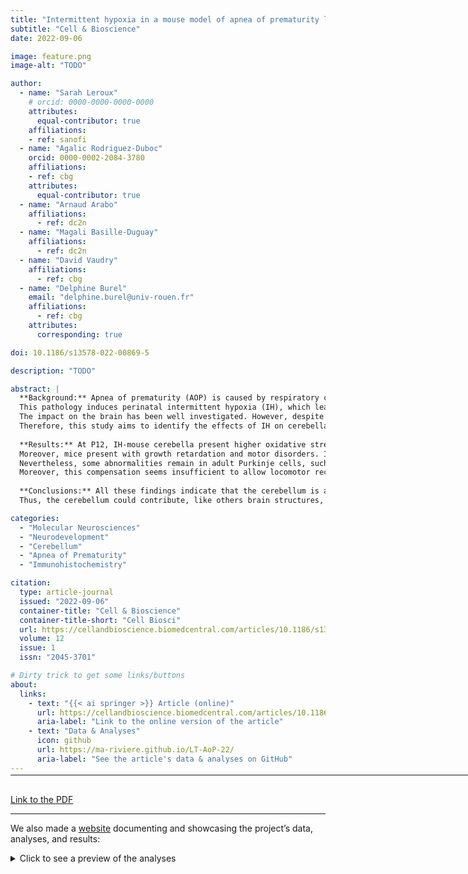 ```yaml
---
title: "Intermittent hypoxia in a mouse model of apnea of prematurity leads to a retardation of cerebellar development and long-term functional deficits"
subtitle: "Cell & Bioscience"
date: 2022-09-06

image: feature.png
image-alt: "TODO"

author:
  - name: "Sarah Leroux"
    # orcid: 0000-0000-0000-0000
    attributes:
      equal-contributor: true
    affiliations:
    - ref: sanofi
  - name: "Agalic Rodriguez-Duboc"
    orcid: 0000-0002-2084-3780
    affiliations:
    - ref: cbg
    attributes:
      equal-contributor: true
  - name: "Arnaud Arabo"
    affiliations:
      - ref: dc2n
  - name: "Magali Basille-Duguay"
    affiliations:
      - ref: dc2n
  - name: "David Vaudry"
    affiliations:
      - ref: cbg
  - name: "Delphine Burel"
    email: "delphine.burel@univ-rouen.fr"
    affiliations:
      - ref: cbg
    attributes:
      corresponding: true

doi: 10.1186/s13578-022-00869-5

description: "TODO"

abstract: |
  **Background:** Apnea of prematurity (AOP) is caused by respiratory control immaturity and affects nearly 50% of premature newborns. 
  This pathology induces perinatal intermittent hypoxia (IH), which leads to neurodevelopmental disorders. 
  The impact on the brain has been well investigated. However, despite its functional importance and immaturity at birth, the involvement of the cerebellum remains poorly understood. 
  Therefore, this study aims to identify the effects of IH on cerebellar development using a mouse model of AOP consisting of repeated 2-min cycles of hypoxia and reoxygenation over 6 h and for 10 days starting on postnatal day 2 (P2).
  
  **Results:** At P12, IH-mouse cerebella present higher oxidative stress associated with delayed maturation of the cerebellar cortex and decreased dendritic arborization of Purkinje cells. 
  Moreover, mice present with growth retardation and motor disorders. In response to hypoxia, the developing cerebellum triggers compensatory mechanisms resulting in the unaltered organization of the cortical layers from P21 onwards. 
  Nevertheless, some abnormalities remain in adult Purkinje cells, such as the dendritic densification, the increase in afferent innervation, and axon hypomyelination. 
  Moreover, this compensation seems insufficient to allow locomotor recovery because adult mice still show motor impairment and significant disorders in spatial learning.
  
  **Conclusions:** All these findings indicate that the cerebellum is a target of intermittent hypoxia through alterations of developmental mechanisms leading to long-term functional deficits. 
  Thus, the cerebellum could contribute, like others brain structures, to explaining the pathophysiology of AOP.

categories:
  - "Molecular Neurosciences"
  - "Neurodevelopment"
  - "Cerebellum"
  - "Apnea of Prematurity"
  - "Immunohistochemistry"

citation:
  type: article-journal
  issued: "2022-09-06"
  container-title: "Cell & Bioscience"
  container-title-short: "Cell Biosci"
  url: https://cellandbioscience.biomedcentral.com/articles/10.1186/s13578-022-00869-5
  volume: 12
  issue: 1
  issn: "2045-3701"

# Dirty trick to get some links/buttons
about:
  links:
    - text: "{{< ai springer >}} Article (online)"
      url: https://cellandbioscience.biomedcentral.com/articles/10.1186/s13578-022-00869-5
      aria-label: "Link to the online version of the article"
    - text: "Data & Analyses"
      icon: github
      url: https://ma-riviere.github.io/LT-AoP-22/
      aria-label: "See the article's data & analyses on GitHub"
---
```


<hr style="margin-bottom: 30px; margin-top: -12px;" width="900px">

<object data="CB22.pdf" type="application/pdf" width="100%" height="900">
  <p><a href="CB22.pdf">Link to the PDF</a></p>
</object>

***

We also made a [website](https://ma-riviere.github.io/LT-AoP-22/) documenting and showcasing the project's data, analyses, and results:

<details>
  <summary>Click to see a preview of the analyses</summary>
  <iframe src="https://ma-riviere.github.io/LT-AoP-22/quarto/content/ROS.html" width="100%" height="800"></iframe>
</details>